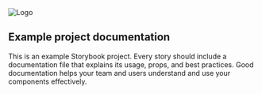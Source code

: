 
<Meta title="Example project documentation" />

<div style={{ textAlign: 'center', margin: '40px 0' }}>
  <img
    src="https://pnghq.com/wp-content/uploads/download-sample-logo-png-with-alpha-channel-transparent-bg.png"
    alt="Logo"
    style={{ width: 80, marginBottom: 16 }}
  />
  <h2>Example project documentation</h2>
  <p style={{ maxWidth: 400, margin: '16px auto', fontSize: 16 }}>
    This is an example Storybook project. Every story should include a
    documentation file that explains its usage, props, and best practices. Good
    documentation helps your team and users understand and use your components
    effectively.
  </p>
</div>
